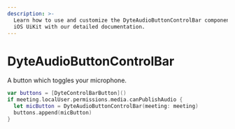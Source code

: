 ```yaml
---
description: >-
  Learn how to use and customize the DyteAudioButtonControlBar component in Dyte's
  iOS UiKit with our detailed documentation.
---
```


# DyteAudioButtonControlBar

A button which toggles your microphone.

```swift
var buttons = [DyteControlBarButton]()
if meeting.localUser.permissions.media.canPublishAudio {
  let micButton = DyteAudioButtonControlBar(meeting: meeting)
  buttons.append(micButton)
}
```

<head>
  <title>iOS DyteAudioButtonControlBar</title>
</head>
